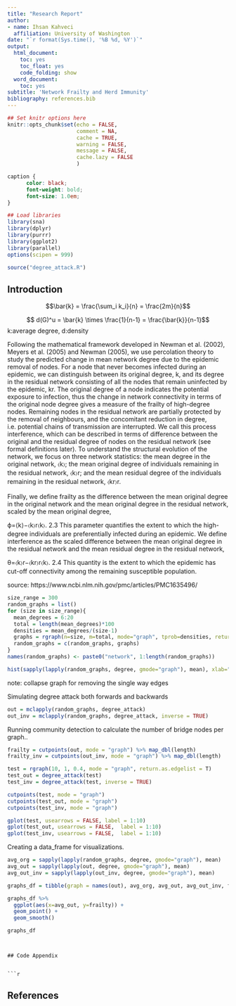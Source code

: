 ```yaml
---
title: "Research Report"
author:
- name: Ihsan Kahveci
  affiliation: University of Washington
date: "`r format(Sys.time(), '%B %d, %Y')`"
output:
  html_document:
    toc: yes
    toc_float: yes
    code_folding: show
  word_document:
    toc: yes
subtitle: 'Network Frailty and Herd Immunity'
bibliography: references.bib
---
```


```r
## Set knitr options here
knitr::opts_chunk$set(echo = FALSE,
                      comment = NA, 
                      cache = TRUE,
                      warning = FALSE,
                      message = FALSE, 
                      cache.lazy = FALSE
                      )

```

```css
caption {
      color: black;
      font-weight: bold;
      font-size: 1.0em;
}
```

```r
## Load libraries
library(sna)
library(dplyr)
library(purrr)
library(ggplot2)
library(parallel)
options(scipen = 999)

source("degree_attack.R")
```

## Introduction


$$\bar{k} = \frac{\sum_i k_i}{n} =  \frac{2m}{n}$$

$$ d(G)^u = \bar{k} \times \frac{1}{n-1} =  \frac{\bar{k}}{n-1}$$
k:average degree, d:density

Following the mathematical framework developed in Newman et al. (2002), Meyers et al. (2005) and Newman (2005), we use percolation theory to study the predicted change in mean network degree due to the epidemic removal of nodes. For a node that never becomes infected during an epidemic, we can distinguish between its original degree, k, and its degree in the residual network consisting of all the nodes that remain uninfected by the epidemic, kr. The original degree of a node indicates the potential exposure to infection, thus the change in network connectivity in terms of the original node degree gives a measure of the frailty of high-degree nodes. Remaining nodes in the residual network are partially protected by the removal of neighbours, and the concomitant reduction in degree, i.e. potential chains of transmission are interrupted. We call this process interference, which can be described in terms of difference between the original and the residual degree of nodes on the residual network (see formal definitions later). To understand the structural evolution of the network, we focus on three network statistics: the mean degree in the original network, 〈k〉; the mean original degree of individuals remaining in the residual network, 〈k〉r; and the mean residual degree of the individuals remaining in the residual network, 〈kr〉r.

Finally, we define frailty as the difference between the mean original degree in the original network and the mean original degree in the residual network, scaled by the mean original degree,

ϕ=⟨k⟩−〈k〉r〈k〉.
2.3
This parameter quantifies the extent to which the high-degree individuals are preferentially infected during an epidemic. We define interference as the scaled difference between the mean original degree in the residual network and the mean residual degree in the residual network,

θ=〈k〉r−〈kr〉r〈k〉.
2.4
This quantity is the extent to which the epidemic has cut-off connectivity among the remaining susceptible population.

source: https://www.ncbi.nlm.nih.gov/pmc/articles/PMC1635496/

```r
size_range = 300
random_graphs = list()
for (size in size_range){
  mean_degrees = 6:20
  total = length(mean_degrees)*100
  densities = mean_degrees/(size-1)
  graphs = rgraph(n=size, m=total, mode="graph", tprob=densities, return.as.edgelist = TRUE)
  random_graphs = c(random_graphs, graphs)
}
names(random_graphs) <- paste0("network", 1:length(random_graphs))
```





```r
hist(sapply(lapply(random_graphs, degree, gmode="graph"), mean), xlab="mean degree", main="")
```


note: collapse graph for removing the single way edges 



Simulating degree attack both forwards and backwards

```r
out = mclapply(random_graphs, degree_attack)
out_inv = mclapply(random_graphs, degree_attack, inverse = TRUE)
```


Running community detection to calculate the number of bridge nodes per graph..

```r
frailty = cutpoints(out, mode = "graph") %>% map_dbl(length)
frailty_inv = cutpoints(out_inv, mode = "graph") %>% map_dbl(length)
```

```r
test = rgraph(10, 1, 0.4, mode = "graph", return.as.edgelist = T)
test_out = degree_attack(test)
test_inv = degree_attack(test, inverse = TRUE)
```

```r
cutpoints(test, mode = "graph")
cutpoints(test_out, mode = "graph")
cutpoints(test_inv, mode = "graph")

```

```r
gplot(test, usearrows = FALSE, label = 1:10)
gplot(test_out, usearrows = FALSE,  label = 1:10)
gplot(test_inv, usearrows = FALSE,  label = 1:10)

```

Creating a data_frame for visualizations.

```r
avg_org = sapply(lapply(random_graphs, degree, gmode="graph"), mean)
avg_out = sapply(lapply(out, degree, gmode="graph"), mean)
avg_out_inv = sapply(lapply(out_inv, degree, gmode="graph"), mean)

graphs_df = tibble(graph = names(out), avg_org, avg_out, avg_out_inv, frailty, frailty_inv)
```




```r
graphs_df %>%
  ggplot(aes(x=avg_out, y=frailty)) +
  geom_point() +
  geom_smooth()
```

```r
graphs_df
```
```


## Code Appendix


```r

```

## References


